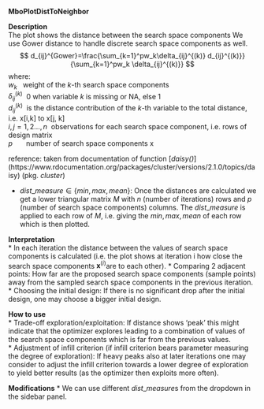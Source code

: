 **MboPlotDistToNeighbor**

**Description**    
 The plot shows the distance between the search space components We use Gower distance to handle discrete search space components as well. 
 $$
 d_{ij}^{Gower}=\frac{\sum_{k=1}^pw_k\delta_{ij}^{(k)} d_{ij}^{(k)}}{\sum_{k=1}^pw_k \delta_{ij}^{(k)}}
 $$
where:  
$w_k$   weight of the $k$-th search space components  
$\delta_{ij}^{(k)}$  0 when variable $k$ is missing or NA, else 1  
$d_{ij}^{(k)}$  is the distance contribution of the $k$-th variable to the total distance, i.e. x[i,k] to x[j, k]  
$i,j = 1, 2\ldots, n$  observations for each search space component, i.e. rows of design matrix  
$p$       number of search space components x
 
reference: taken from documentation of function [*daisy()*]  (https://www.rdocumentation.org/packages/cluster/versions/2.1.0/topics/daisy)  (pkg. *cluster*)  

* $dist\_measure \in \{min, max, mean\}$: Once the distances are calculated we get a lower triangular matrix $M$ with 
$n$ (number of iterations) rows and $p$ (number of search space components) columns. The $dist\_measure$ is applied to each
row of $M$, i.e. giving the $min,max, mean$ of each row which is then plotted.


**Interpretation**   
  * In each iteration the distance between the values of search space components is calculated (i.e. the plot shows at iteration i how close the search space components $\mathbf{x}^{(i)}$are to each other).
  * Comparing 2 adjacent points: How far are the proposed search space components (sample points) away from the sampled search space components in the previous iteration.  
  * Choosing the initial design: If there is no significant drop after the initial design, one may choose a bigger initial design.  

**How to use**  
  * Trade-off exploration/exploitation: If distance shows 'peak' this might indicate that the optimizer explores leading to a combination of values of the search space components which is far from the previous values.   
  * Adjustment of infill criterion (if infill criterion bears parameter measuring the degree of exploration): If heavy peaks also at later iterations one may consider to adjust the infill criterion towards a lower degree of exploration to yield better results (as the optimizer then exploits more often).  
  
**Modifications**
  * We can use different $dist\_measure$s from the dropdown in the sidebar panel.


  

